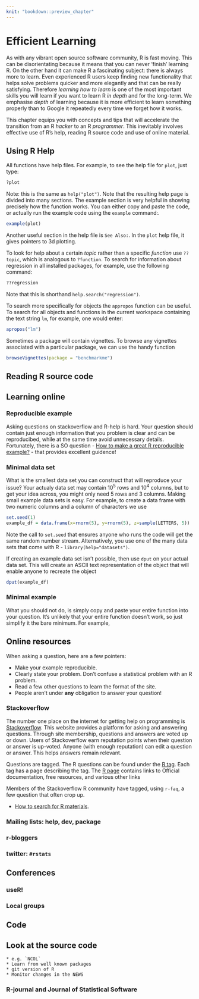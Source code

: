 ```yaml
---
knit: "bookdown::preview_chapter"
---
```


# Efficient Learning

As with any vibrant open source software community, R is fast moving. This can be disorientating because it means
that you can never 'finish' learning R. On the other hand it can make R a fascinating subject: there is always
more to learn. Even experienced R users keep finding new functionality that helps solve problems quicker and more
elegantly and that can be really satisfying. Therefore *learning how to learn* is one of the most important skills you
will learn if you want to learn R *in depth* and for the long-term. We emphasise *depth* of learning because it
is more efficient to learn something properly than to Google it repeatedly every time we forget how it works.

This chapter equips you with concepts and tips that will accelerate the transition from an R *hacker* to an R
*programmer*. This inevitably involves effective use of R's help, reading R source code and use of online
material.

## Using R Help

All functions have help files. For example, to see the help file for `plot`, just type:

```r
?plot
```

Note: this is the same as `help("plot")`.
Note that the resulting help page is divided into many sections. The example
section is very helpful in showing precisely how the function works.
You can either copy and paste the code, or actually run the example code
using the `example` command:.

```r
example(plot)
```

Another useful section in the help file is `See Also:`. In the `plot` help file, it gives pointers to 3d plotting.

To look for help about a certain *topic* rather than a specific *function* use `??topic`, which is analogous to `?function`. To search for information about regression in all installed packages, for example, use the following command:

```r
??regression
```

Note that this is shorthand `help.search("regression")`. 

To search more specifically for objects the `appropos` function can be useful. To search for all objects and
functions in the current workspace containing the text string `lm`, for example, one would enter:

```r
apropos("lm")
```

Sometimes a package will contain vignettes. To browse any vignettes associated with a particular package, we can
use the handy function

```r
browseVignettes(package = "benchmarkme")
```

## Reading R source code

## Learning online

### Reproducible example

Asking questions on stackoverflow and R-help is hard. Your question should contain
just enough information that you problem is clear and can be reproducibed, while
at the same time avoid unnecessary details. Fortunately, there is a SO question - [How to make a great R reproducible example?](http://stackoverflow.com/q/5963269/203420) - that provides
excellent guidence!

### Minimal data set

What is the smallest data set you can construct that will reproduce your issue? Your
actualy data set may contain $10^5$ rows and $10^4$ columns, but to get your idea across,
you might only need $5$ rows and $3$ columns. Making small example data sets is easy. 
For example, to create a data frame with two numeric columns and a column of characters
we use

```r
set.seed(1)
example_df = data.frame(x=rnorm(5), y=rnorm(5), z=sample(LETTERS, 5))
```

Note the call to `set.seed` that ensures anyone who runs the code will get the same
random number stream. Alternatively, you use one of the many data sets that come with R - `library(help="datasets")`. 

If creating an example data set isn't possible, then use `dput` on your actual data set. This
will create an ASCII text representation of the object that will enable anyone to recreate
the object

```r
dput(example_df)
```

### Minimal example

What you should not do, is simply copy and paste your entire function into your question.
It's unlikely that your entire function doesn't work, so just simplify it the bare minimum. 
For example, 




<!-- https://stackoverflow.com/questions/5963269/how-to-make-a-great-r-reproducible-example -->
<!-- Producing minimal code -->
<!-- This should be the easy part but often isn't. What you should not do, is: -->

<!-- add all kind of data conversions. Make sure the provided data is already in the correct format (unless that is the problem of course) -->
<!-- copy-paste a whole function / chunk of code that gives an error. First try to locate which lines exactly result in the error. More often than not you'll find out what the problem is yourself. -->
<!-- What you should do, is: -->

<!-- add which packages should be used if you use any. -->
<!-- if you open connections or make files, add some code to close them or delete the files (using unlink()) -->
<!-- if you change options, make sure the code contains a statement to revert them back to the original ones. (eg op <- par(mfrow=c(1,2)) ...some code... par(op) ) -->
<!-- test run your code in a new, empty R session to make sure the code is runnable. People should be able to just copy-paste your data and your code in the console and get exactly the same as you have. -->
<!-- Give extra information -->
<!-- In most cases, just the R version and the operating system will suffice. When conflicts arise with packages, giving the output of sessionInfo() can really help. When talking about connections to other applications (be it through ODBC or anything else), one should also provide version numbers for those, and if possible also the necessary information on the setup -->



## Online resources

When asking a question, here are a few pointers:

  * Make your example reproducible.
  * Clearly state your problem. Don't confuse a statistical problem with an R problem.
  * Read a few other questions to learn the format of the site.
  * People aren't under __any__ obligation to answer your question!

### Stackoverflow

The number one place on the internet for getting help on programming is  [Stackoverflow](http://www.stackoverflow.com). This website provides a platform for asking and answering questions. Through site membership, questions and answers are voted up or down. Users of Stackoverflow earn reputation points when their question or answer is up-voted. Anyone (with enough reputation) can edit a question or answer. This helps answers remain relevant. 

Questions are tagged. The R questions can be found under the [R tag](http://stackoverflow.com/questions/tagged/r). Each tag has a page describing the tag. The [R page](https://stackoverflow.com/tags/r/info) contains links to Official documentation, free resources, and various other links

Members of the Stackoverflow R community have tagged, using `r-faq`, a few question that often crop up. 

  * [How to search for R materials](http://stackoverflow.com/q/102056/203420).


### Mailing lists: help, dev, package

### r-bloggers
### twitter: `#rstats`

## Conferences
### useR!
### Local groups

## Code
## Look at the source code
    * e.g. `NCOL`
    * Learn from well known packages 
    * git version of R
    * Monitor changes in the NEWS

### R-journal and Journal of Statistical Software

